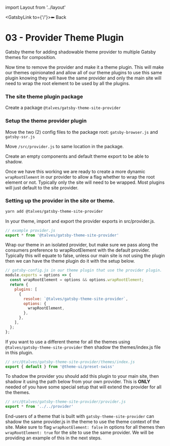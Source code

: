 ﻿import Layout from '../layout'



<GatsbyLink to={'/'}>⬅ Back</GatsbyLink>

# <OutsideLink to={Link03}>03 - Provider Theme Plugin</OutsideLink>

Gatsby theme for adding shadowable theme provider to multiple Gatsby themes for composition.

Now time to remove the provider and make it a theme plugin. This will make our themes opinionated and allow all of our theme plugins to use this same plugin knowing they will have the same provider and only the main site will need to wrap the root element to be used by all the plugins.

### The site theme plugin package

Create a package `@talves/gatsby-theme-site-provider` 

### Setup the theme provider plugin

Move the two (2) config files to the package root: `gatsby-browser.js` and `gatsby-ssr.js`

Move `/src/provider.js` to same location in the package.

Create an empty components and default theme export to be able to shadow.

Once we have this working we are ready to create a more dynamic `wrapRootElement` in our provider to allow a flag whether to wrap the root element or not. Typically only the site will need to be wrapped. Most plugins will just default to the site provider.

### Setting up the provider in the site or theme.

```sh
yarn add @talves/gatsby-theme-site-provider
```

In your theme, import and export the provider exports in src/provider.js.

```js
// example provider.js
export * from '@talves/gatsby-theme-site-provider'
```

Wrap our theme in an isolated provider, but make sure we pass along the consumers preference to wrapRootElement with the default provider. Typically this will equate to false, unless our main site is not using the plugin then we can have the theme plugin do it with the setup below.

```js
// gatsby-config.js in our theme plugin that use the provider plugin.
module.exports = options => {
  const wrapRootElement = options && options.wrapRootElement;
  return {
    plugins: [
      {
        resolve: `@talves/gatsby-theme-site-provider`,
        options: {
          wrapRootElement,
        },
      },
    ],
  };
};
```

If you want to use a different theme for all the themes using `@talves/gatsby-theme-site-provider` then shadow the themes/index.js file in this plugin.

```js
// src/@talves/gatsby-theme-site-provider/themes/index.js
export { default } from '@theme-ui/preset-swiss'
```

To shadow the provider you should add this plugin to your main site, then shadow it using the path below from your own provider. This is **ONLY** needed of you have some special setup that will extend the provider for all the themes.

```js
// src/@talves/gatsby-theme-site-provider/provider.js
export * from '../../provider'
```

End-users of a theme that is built with `gatsby-theme-site-provider` can shadow the same provider.js in the theme to use the theme context of the site. Make sure to flag `wrapRootElement: false` in options for all themes then `wrapRootElement: true` for the site to use the same provider. We will be providing an example of this in the next steps.
